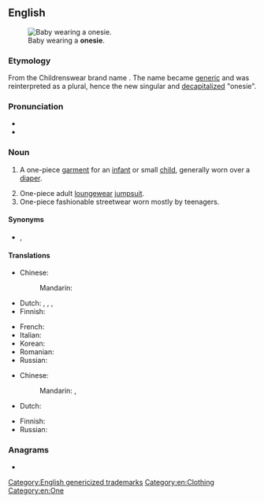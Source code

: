 ==English==
{{wikipedia|Onesie (jumpsuit)}}
[[Image:Baby.jpg|thumb|right|Baby wearing a '''onesie'''.]]

===Etymology===
From the {{w|Gerber}} Childrenswear brand name {{w|Onesies}}. The name became [[generic]] and was reinterpreted as a plural, hence the new singular and [[decapitalize]]d "onesie".

===Pronunciation===
* {{IPA|/ˈwʌn.zi/|lang=en}}
* {{hyphenation|one|sie|lang=en}}

===Noun===
{{en-noun}}

# {{lb|en|US}} A one-piece [[garment]] for an [[infant]] or small [[child]], generally worn over a [[diaper]].
# One-piece adult [[loungewear]] [[jumpsuit]].
# One-piece fashionable streetwear worn mostly by teenagers.

====Synonyms====
* {{sense|a one-piece baby garment}} {{l|en|romper}}, {{l|en|romper suit}}

====Translations====
{{trans-top|baby garment}}
* Chinese:
*: Mandarin: {{t-needed|cmn}}
* Dutch: {{t+|nl|romper|m}}, {{t+|nl|rompertje|n}}, {{t+|nl|kruippak|n}}, {{t+|nl|kruippakje|n}}
* Finnish: {{t+|fi|potkupuku}}
{{trans-mid}}
* French: {{t+|fr|body|m}}
* Italian: {{t|it|pagliaccetto|m}}
* Korean: {{t|ko|바디슈트|sc=Kore}}
* Romanian: {{t|ro|body}}
* Russian: {{t-needed|ru}}
{{trans-bottom}}

{{trans-top|adult jumpsuit}}
* Chinese:
*: Mandarin: {{t|cmn|連體服}}, {{t|cmn|连体服|tr=liántǐfú}}
* Dutch: {{t+|nl|romper|m}}
{{trans-mid}}
* Finnish: {{t+|fi|haalari}}
* Russian: {{t-needed|ru}}
{{trans-bottom}}

===Anagrams===
* {{anagrams|en|a=eeinos|eosine}}

[[Category:English genericized trademarks]]
[[Category:en:Clothing]]
[[Category:en:One]]